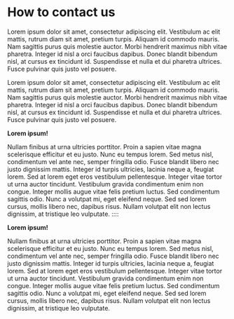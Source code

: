 # How to contact us

Lorem ipsum dolor sit amet, consectetur adipiscing elit. Vestibulum ac elit mattis, rutrum diam sit amet, pretium turpis. Aliquam id commodo mauris. Nam sagittis purus quis molestie auctor. Morbi hendrerit maximus nibh vitae pharetra. Integer id nisl a orci faucibus dapibus. Donec blandit bibendum nisl, at cursus ex tincidunt id. Suspendisse et nulla et dui pharetra ultrices. Fusce pulvinar quis justo vel posuere.

:::: {.arialfontFormat1 }
::: {.left }

:::

Lorem ipsum dolor sit amet, consectetur adipiscing elit. Vestibulum ac elit mattis, rutrum diam sit amet, pretium turpis. Aliquam id commodo mauris. Nam sagittis purus quis molestie auctor. Morbi hendrerit maximus nibh vitae pharetra. Integer id nisl a orci faucibus dapibus. Donec blandit bibendum nisl, at cursus ex tincidunt id. Suspendisse et nulla et dui pharetra ultrices. Fusce pulvinar quis justo vel posuere.
::::


:::: {.arialfontFormat2 }
**Lorem ipsum!**
:::

Nullam finibus at urna ultricies porttitor. Proin a sapien vitae magna scelerisque efficitur et eu justo. Nunc eu tempus lorem. Sed metus nisl, condimentum vel ante nec, semper fringilla odio. Fusce blandit libero nec justo dignissim mattis. Integer id turpis ultricies, lacinia neque a, feugiat lorem. Sed at lorem eget eros vestibulum pellentesque. Integer vitae tortor ut urna auctor tincidunt. Vestibulum gravida condimentum enim non congue. Integer mollis augue vitae felis pretium luctus. Sed condimentum sagittis odio. Nunc a volutpat mi, eget eleifend neque. Sed sed lorem cursus, mollis libero nec, dapibus risus. Nullam volutpat elit non lectus dignissim, at tristique leo vulputate.
::::

:::: {.mainfontFormat }
**Lorem ipsum!**


Nullam finibus at urna ultricies porttitor. Proin a sapien vitae magna scelerisque efficitur et eu justo. Nunc eu tempus lorem. Sed metus nisl, condimentum vel ante nec, semper fringilla odio. Fusce blandit libero nec justo dignissim mattis. Integer id turpis ultricies, lacinia neque a, feugiat lorem. Sed at lorem eget eros vestibulum pellentesque. Integer vitae tortor ut urna auctor tincidunt. Vestibulum gravida condimentum enim non congue. Integer mollis augue vitae felis pretium luctus. Sed condimentum sagittis odio. Nunc a volutpat mi, eget eleifend neque. Sed sed lorem cursus, mollis libero nec, dapibus risus. Nullam volutpat elit non lectus dignissim, at tristique leo vulputate.
:::
